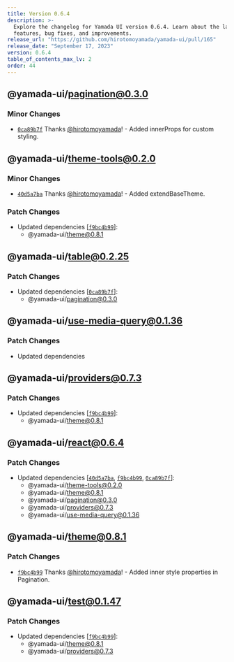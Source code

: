 ```yaml
---
title: Version 0.6.4
description: >-
  Explore the changelog for Yamada UI version 0.6.4. Learn about the latest
  features, bug fixes, and improvements.
release_url: "https://github.com/hirotomoyamada/yamada-ui/pull/165"
release_date: "September 17, 2023"
version: 0.6.4
table_of_contents_max_lv: 2
order: 44
---
```


## @yamada-ui/pagination@0.3.0

### Minor Changes

- [`0ca89b7f`](https://github.com/hirotomoyamada/yamada-ui/commit/0ca89b7f7d0921846b67235e0cb4907c6abc9c3c) Thanks [@hirotomoyamada](https://github.com/hirotomoyamada)! - Added innerProps for custom styling.

## @yamada-ui/theme-tools@0.2.0

### Minor Changes

- [`40d5a7ba`](https://github.com/hirotomoyamada/yamada-ui/commit/40d5a7ba1a574fbf83f17fcf4583c4df3d8202eb) Thanks [@hirotomoyamada](https://github.com/hirotomoyamada)! - Added extendBaseTheme.

### Patch Changes

- Updated dependencies \[[`f9bc4b99`](https://github.com/hirotomoyamada/yamada-ui/commit/f9bc4b99d95fd6669700a742f935e31848c82e57)]:
  - @yamada-ui/theme@0.8.1

## @yamada-ui/table@0.2.25

### Patch Changes

- Updated dependencies \[[`0ca89b7f`](https://github.com/hirotomoyamada/yamada-ui/commit/0ca89b7f7d0921846b67235e0cb4907c6abc9c3c)]:
  - @yamada-ui/pagination@0.3.0

## @yamada-ui/use-media-query@0.1.36

### Patch Changes

- Updated dependencies

## @yamada-ui/providers@0.7.3

### Patch Changes

- Updated dependencies \[[`f9bc4b99`](https://github.com/hirotomoyamada/yamada-ui/commit/f9bc4b99d95fd6669700a742f935e31848c82e57)]:
  - @yamada-ui/theme@0.8.1

## @yamada-ui/react@0.6.4

### Patch Changes

- Updated dependencies \[[`40d5a7ba`](https://github.com/hirotomoyamada/yamada-ui/commit/40d5a7ba1a574fbf83f17fcf4583c4df3d8202eb), [`f9bc4b99`](https://github.com/hirotomoyamada/yamada-ui/commit/f9bc4b99d95fd6669700a742f935e31848c82e57), [`0ca89b7f`](https://github.com/hirotomoyamada/yamada-ui/commit/0ca89b7f7d0921846b67235e0cb4907c6abc9c3c)]:
  - @yamada-ui/theme-tools@0.2.0
  - @yamada-ui/theme@0.8.1
  - @yamada-ui/pagination@0.3.0
  - @yamada-ui/providers@0.7.3
  - @yamada-ui/use-media-query@0.1.36

## @yamada-ui/theme@0.8.1

### Patch Changes

- [`f9bc4b99`](https://github.com/hirotomoyamada/yamada-ui/commit/f9bc4b99d95fd6669700a742f935e31848c82e57) Thanks [@hirotomoyamada](https://github.com/hirotomoyamada)! - Added inner style properties in Pagination.

## @yamada-ui/test@0.1.47

### Patch Changes

- Updated dependencies \[[`f9bc4b99`](https://github.com/hirotomoyamada/yamada-ui/commit/f9bc4b99d95fd6669700a742f935e31848c82e57)]:
  - @yamada-ui/theme@0.8.1
  - @yamada-ui/providers@0.7.3
